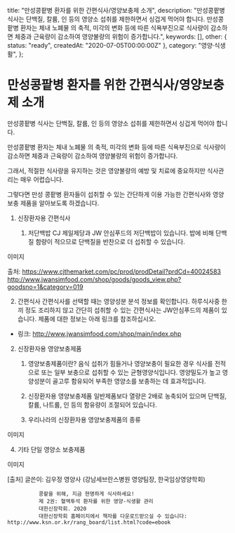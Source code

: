   title: "만성콩팥병 환자를 위한 간편식사/영양보충제 소개",
  description:
    "만성콩팥병 식사는 단백질, 칼륨, 인 등의 영양소 섭취를 제한하면서 싱겁게 먹어야 합니다. 만성콩팥병 환자는 체내 노폐물 의 축적, 미각의 변화 등에 따른 식욕부진으로 식사량이 감소하면 체중과 근육량이 감소하여 영양불량의 위험이 증가합니다.",
  keywords: [],
  other: { status: "ready", createdAt: "2020-07-05T00:00:00Z" },
  category: "영양·식생활",
};

# 만성콩팥병 환자를 위한 간편식사/영양보충제 소개

만성콩팥병 식사는 단백질, 칼륨, 인 등의 영양소 섭취를 제한하면서 싱겁게 먹어야 합니다.

만성콩팥병 환자는 체내 노폐물 의 축적, 미각의 변화 등에 따른 식욕부진으로 식사량이 감소하면 체중과 근육량이 감소하여 영양불량의 위험이 증가합니다.

그래서, 적절한 식사량을 유지하는 것은 영양불량의 예방 및 치료에 중요하지만 식사관리는 매우 어렵습니다.

그렇다면 만성 콩팥병 환자들이 섭취할 수 있는 간단하게 이용 가능한 간편식사와 영양보충 제품을 알아보도록 하겠습니다.

1. 신장환자용 간편식사

   1. 저단백밥
      CJ 제일제당과 JW 안심푸드의 저단백밥이 있습니다.
      밥에 비해 단백질 함량이 적으므로 단백질을 반찬으로 더 섭취할 수 있습니다.

이미지

출처:
https://www.cjthemarket.com/pc/prod/prodDetail?prdCd=40024583
http://www.jwansimfood.com/shop/goods/goods_view.php?goodsno=1&category=019

2.  간편식사
    간편식사를 선택할 때는 영양성분 분석 정보를 확인합니다. 하루식사중 한 끼 정도 조리하지 않고 간단히 섭취할 수 있는 간편식사는 JW안심푸드의 제품이 있습니다. 제품에 대한 정보는 아래 링크를 참조하십시오.

- 링크: http://www.jwansimfood.com/shop/main/index.php

2. 신장환자용 영양보충제품

   1. 영양보충제품이란?
      음식 섭취가 힘들거나 영양보충이 필요한 경우 식사를 전적으로 또는 일부 보충으로 섭취할 수 있는 균형영양식입니다. 영양밀도가 높고 영양성분이 골고루 함유되어 부족한 영양소를 보충하는 데 효과적입니다.

   2. 신장환자용 영양보충제품
      일반제품보다 열량은 2배로 농축되어 있으며 단백질, 칼륨, 나트륨, 인 등의 함유량이 조절되어 있습니다.

   3. 우리나라의 신장환자용 영양보충제품의 종류

이미지

4.  기타 단일 영양소 보충제품

이미지

[출처] 글쓴이: 김우정 영양사 (강남세브란스병원 영양팀장, 한국임상영양학회)

              콩팥을 위해, 지금 현명하게 식사하세요!
              제 2권: 혈액투석 환자를 위한 영양-식생활 관리
              대한신장학회. 2020
              대한신장학회 홈페이지에서 책자를 다운로드받으실 수 있습니다: http://www.ksn.or.kr/rang_board/list.html?code=ebook

